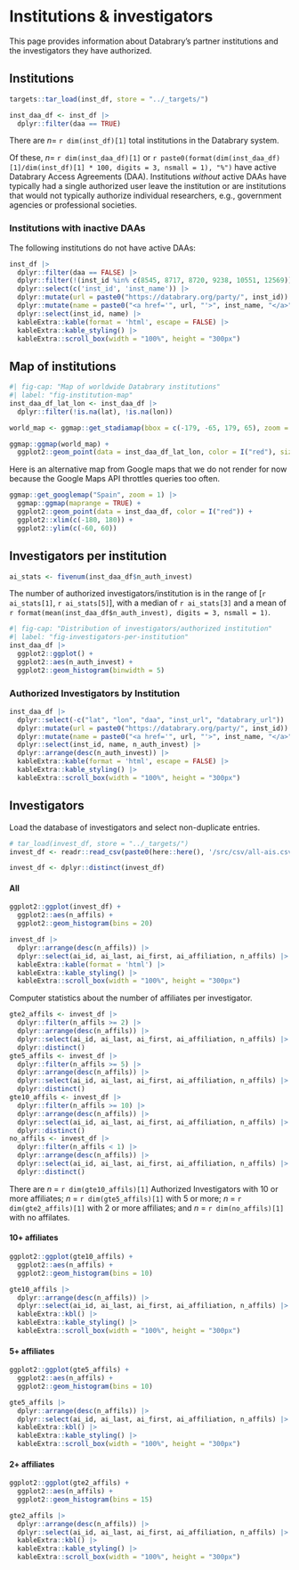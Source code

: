 # Institutions & investigators

This page provides information about Databrary's partner institutions and the investigators they have authorized.

## Institutions {-}

```r
targets::tar_load(inst_df, store = "../_targets/")

inst_daa_df <- inst_df |>
  dplyr::filter(daa == TRUE)
```

There are *n*= `r dim(inst_df)[1]` total institutions in the Databrary system.

Of these, *n*= `r dim(inst_daa_df)[1]` or `r paste0(format(dim(inst_daa_df)[1]/dim(inst_df)[1] * 100, digits = 3, nsmall = 1), "%")` have active Databrary Access Agreements (DAA).
Institutions *without* active DAAs have typically had a single authorized user leave the institution or are institutions that would not typically authorize individual researchers, e.g., government agencies or professional societies. 

### Institutions with inactive DAAs {-}

The following institutions do not have active DAAs:

<!-- Here is how to make "clickable" links in tables created by kable(): https://stackoverflow.com/questions/66528695/r-kableextra-create-column-with-link#:~:text=You%20add%20clickable%20images%20by,statement%20to%20make%20it%20work. -->

```r
inst_df |>
  dplyr::filter(daa == FALSE) |>
  dplyr::filter(!(inst_id %in% c(8545, 8717, 8720, 9238, 10551, 12569))) |>
  dplyr::select(c('inst_id', 'inst_name')) |>
  dplyr::mutate(url = paste0("https://databrary.org/party/", inst_id)) |>
  dplyr::mutate(name = paste0("<a href='", url, "'>", inst_name, "</a>")) |>
  dplyr::select(inst_id, name) |>
  kableExtra::kable(format = 'html', escape = FALSE) |>
  kableExtra::kable_styling() |>
  kableExtra::scroll_box(width = "100%", height = "300px")
```

## Map of institutions {-}

```r
#| fig-cap: "Map of worldwide Databrary institutions"
#| label: "fig-institution-map"
inst_daa_df_lat_lon <- inst_daa_df |>
  dplyr::filter(!is.na(lat), !is.na(lon))

world_map <- ggmap::get_stadiamap(bbox = c(-179, -65, 179, 65), zoom = 1, maptype = "stamen_terrain_background")

ggmap::ggmap(world_map) +
  ggplot2::geom_point(data = inst_daa_df_lat_lon, color = I("red"), size = 0.3)
```

Here is an alternative map from Google maps that we do not render for now because the Google Maps API throttles queries too often.

```r
ggmap::get_googlemap("Spain", zoom = 1) |>
  ggmap::ggmap(maprange = TRUE) + 
  ggplot2::geom_point(data = inst_daa_df, color = I("red")) +
  ggplot2::xlim(c(-180, 180)) +
  ggplot2::ylim(c(-60, 60))
```

## Investigators per institution {-}

```r
ai_stats <- fivenum(inst_daa_df$n_auth_invest)
```

The number of authorized investigators/institution is in the range of [`r ai_stats[1]`, `r ai_stats[5]`], with a median of `r ai_stats[3]` and a mean of `r format(mean(inst_daa_df$n_auth_invest), digits = 3, nsmall = 1)`.

```r
#| fig-cap: "Distribution of investigators/authorized institution"
#| label: "fig-investigators-per-institution"
inst_daa_df |>
  ggplot2::ggplot() +
  ggplot2::aes(n_auth_invest) +
  ggplot2::geom_histogram(binwidth = 5)
```

### Authorized Investigators by Institution {-}

```r
inst_daa_df |>
  dplyr::select(-c("lat", "lon", "daa", "inst_url", "databrary_url")) |>
  dplyr::mutate(url = paste0("https://databrary.org/party/", inst_id)) |>
  dplyr::mutate(name = paste0("<a href='", url, "'>", inst_name, "</a>")) |>
  dplyr::select(inst_id, name, n_auth_invest) |>
  dplyr::arrange(desc(n_auth_invest)) |>
  kableExtra::kable(format = 'html', escape = FALSE) |>
  kableExtra::kable_styling() |>
  kableExtra::scroll_box(width = "100%", height = "300px")
```

<!-- **TODO**: Add the automatic creation of the JSON file needed to update and render the map on the Databrary home page. -->

## Investigators {-}

Load the database of investigators and select non-duplicate entries.

```r
# tar_load(invest_df, store = "../_targets/")
invest_df <- readr::read_csv(paste0(here::here(), '/src/csv/all-ais.csv'),               show_col_types = FALSE)

invest_df <- dplyr::distinct(invest_df)
```

#### All  {-}

```r
ggplot2::ggplot(invest_df) +
  ggplot2::aes(n_affils) +
  ggplot2::geom_histogram(bins = 20)
```

```r
invest_df |>
  dplyr::arrange(desc(n_affils)) |>
  dplyr::select(ai_id, ai_last, ai_first, ai_affiliation, n_affils) |>
  kableExtra::kable(format = 'html') |>
  kableExtra::kable_styling() |>
  kableExtra::scroll_box(width = "100%", height = "300px")
```

Computer statistics about the number of affiliates per investigator.

```r
gte2_affils <- invest_df |>
  dplyr::filter(n_affils >= 2) |>
  dplyr::arrange(desc(n_affils)) |>
  dplyr::select(ai_id, ai_last, ai_first, ai_affiliation, n_affils) |>
  dplyr::distinct()
gte5_affils <- invest_df |>
  dplyr::filter(n_affils >= 5) |>
  dplyr::arrange(desc(n_affils)) |>
  dplyr::select(ai_id, ai_last, ai_first, ai_affiliation, n_affils) |>
  dplyr::distinct()
gte10_affils <- invest_df |>
  dplyr::filter(n_affils >= 10) |>
  dplyr::arrange(desc(n_affils)) |>
  dplyr::select(ai_id, ai_last, ai_first, ai_affiliation, n_affils) |>
  dplyr::distinct()
no_affils <- invest_df |>
  dplyr::filter(n_affils < 1) |>
  dplyr::arrange(desc(n_affils)) |>
  dplyr::select(ai_id, ai_last, ai_first, ai_affiliation, n_affils) |>
  dplyr::distinct()
```

There are *n* = `r dim(gte10_affils)[1]` Authorized Investigators with 10 or more affiliates; *n* = `r dim(gte5_affils)[1]` with 5 or more; *n* = `r dim(gte2_affils)[1]` with 2 or more affiliates; and *n* = `r dim(no_affils)[1]` with no affilates.

#### 10+ affiliates {-}

```r
ggplot2::ggplot(gte10_affils) +
  ggplot2::aes(n_affils) +
  ggplot2::geom_histogram(bins = 10)
```

```r
gte10_affils |>
  dplyr::arrange(desc(n_affils)) |>
  dplyr::select(ai_id, ai_last, ai_first, ai_affiliation, n_affils) |>
  kableExtra::kbl() |>
  kableExtra::kable_styling() |>
  kableExtra::scroll_box(width = "100%", height = "300px")
```

#### 5+ affiliates  {-}

```r
ggplot2::ggplot(gte5_affils) +
  ggplot2::aes(n_affils) +
  ggplot2::geom_histogram(bins = 10)
```

```r
gte5_affils |>
  dplyr::arrange(desc(n_affils)) |>
  dplyr::select(ai_id, ai_last, ai_first, ai_affiliation, n_affils) |>
  kableExtra::kbl() |>
  kableExtra::kable_styling() |>
  kableExtra::scroll_box(width = "100%", height = "300px")
```

#### 2+ affiliates {-}

```r
ggplot2::ggplot(gte2_affils) +
  ggplot2::aes(n_affils) +
  ggplot2::geom_histogram(bins = 15)
```

```r
gte2_affils |>
  dplyr::arrange(desc(n_affils)) |>
  dplyr::select(ai_id, ai_last, ai_first, ai_affiliation, n_affils) |>
  kableExtra::kbl() |>
  kableExtra::kable_styling() |>
  kableExtra::scroll_box(width = "100%", height = "300px")
```

